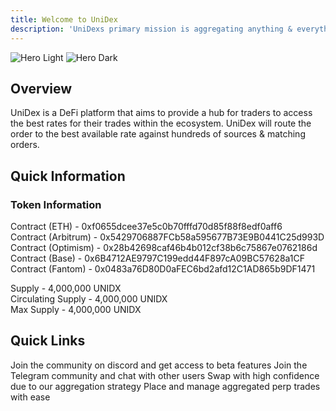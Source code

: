 ```yaml
---
title: Welcome to UniDex
description: 'UniDexs primary mission is aggregating anything & everything'
---
```


<img
  className="block dark:hidden"
  src="/images/home-featured-image.png"
  alt="Hero Light"
/>
<img
  className="hidden dark:block"
  src="/images/home-featured-image.png"
  alt="Hero Dark"
/>

## Overview

UniDex is a DeFi platform that aims to provide a hub for traders to access the best rates for their trades within the ecosystem. UniDex will route the order to the best available rate against hundreds of sources & matching orders.

## Quick Information

### Token Information

Contract (ETH) - 0xf0655dcee37e5c0b70fffd70d85f88f8edf0aff6\
Contract (Arbitrum) - 0x5429706887FCb58a595677B73E9B0441C25d993D\
Contract (Optimism)  - 0x28b42698caf46b4b012cf38b6c75867e0762186d\
Contract (Base) - 0x6B4712AE9797C199edd44F897cA09BC57628a1CF\
Contract (Fantom) - 0x0483a76D80D0aFEC6bd2afd12C1AD865b9DF1471

Supply - 4,000,000 UNIDX\
Circulating Supply - 4,000,000 UNIDX\
Max Supply - 4,000,000 UNIDX
## Quick Links

<CardGroup cols={2}>
  <Card
    title="Discord"
    icon="Discord"
    href="https://discord.gg/unidex"
  >
    Join the community on discord and get access to beta features
  </Card>
  <Card
    title="Telegram"
    icon="Telegram"
    href="https://t.me/unidexfinance"
  >
    Join the Telegram community and chat with other users
  </Card>
  <Card
    title="Swap App"
    icon="money-bill-wheat"
    href="https://app.unidex.exchange/"
  >
    Swap with high confidence due to our aggregation strategy
  </Card>
  <Card
    title="Perps Trading"
    icon="chart-line"
    href="https://leverage.unidex.exchange/"
  >
    Place and manage aggregated perp trades with ease
  </Card>
</CardGroup>
